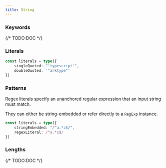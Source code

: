 ```yaml
---
title: String
---
```


### Keywords

{/* TODO:DOC */}

### Literals

```ts twoslash
const literals = type({
	singleQuoted: "'typescript'",
	doubleQuoted: '"arktype"'
})
```

### Patterns

Regex literals specify an unanchored regular expression that an input string must match.

They can either be string-embedded or refer directly to a `RegExp` instance.

```ts twoslash
const literals = type({
	stringEmbedded: "/^a.*z$/",
	regexLiteral: /^a.*z$/
})
```

### Lengths

{/* TODO:DOC */}
